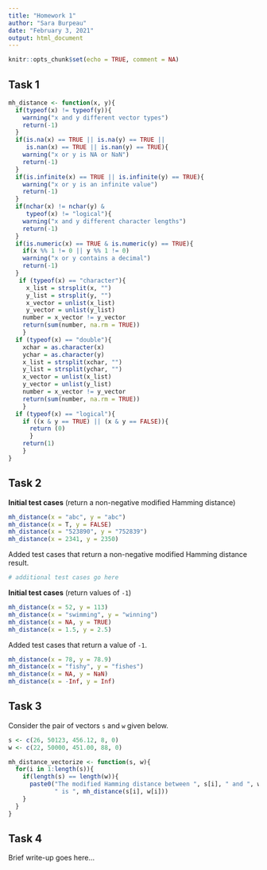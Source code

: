 ```yaml
---
title: "Homework 1"
author: "Sara Burpeau"
date: "February 3, 2021"
output: html_document
---
```


```r
knitr::opts_chunk$set(echo = TRUE, comment = NA)
```

## Task 1

```r
mh_distance <- function(x, y){
  if(typeof(x) != typeof(y)){
    warning("x and y different vector types")
    return(-1)
  }
  if(is.na(x) == TRUE || is.na(y) == TRUE || 
     is.nan(x) == TRUE || is.nan(y) == TRUE){
    warning("x or y is NA or NaN")
    return(-1)
  }
  if(is.infinite(x) == TRUE || is.infinite(y) == TRUE){
    warning("x or y is an infinite value")
    return(-1)
  }
  if(nchar(x) != nchar(y) & 
     typeof(x) != "logical"){
    warning("x and y different character lengths")
    return(-1)
  }
  if(is.numeric(x) == TRUE & is.numeric(y) == TRUE){
    if(x %% 1 != 0 || y %% 1 != 0)
    warning("x or y contains a decimal")
    return(-1)
  }
   if (typeof(x) == "character"){
     x_list = strsplit(x, "")
     y_list = strsplit(y, "")
     x_vector = unlist(x_list)
     y_vector = unlist(y_list)
    number = x_vector != y_vector
    return(sum(number, na.rm = TRUE))
    }
  if (typeof(x) == "double"){
    xchar = as.character(x)
    ychar = as.character(y)
    x_list = strsplit(xchar, "")
    y_list = strsplit(ychar, "")
    x_vector = unlist(x_list)
    y_vector = unlist(y_list)
    number = x_vector != y_vector
    return(sum(number, na.rm = TRUE))
    }
  if (typeof(x) == "logical"){
    if ((x & y == TRUE) || (x & y == FALSE)){
      return (0)
      }
    return(1)
    }
}

```

## Task 2

**Initial test cases** (return a non-negative modified Hamming distance)

```r
mh_distance(x = "abc", y = "abc")
mh_distance(x = T, y = FALSE)
mh_distance(x = "523890", y = "752839")
mh_distance(x = 2341, y = 2350)
```

Added test cases that return a non-negative modified Hamming distance result.

```r
# additional test cases go here
```

**Initial test cases** (return values of `-1`)

```r
mh_distance(x = 52, y = 113)
mh_distance(x = "swimming", y = "winning")
mh_distance(x = NA, y = TRUE)
mh_distance(x = 1.5, y = 2.5)
```

Added test cases that return a value of `-1`.

```r
mh_distance(x = 78, y = 78.9)
mh_distance(x = "fishy", y = "fishes")
mh_distance(x = NA, y = NaN)
mh_distance(x = -Inf, y = Inf)
```


## Task 3

Consider the pair of vectors `s` and `w` given below.

```r
s <- c(26, 50123, 456.12, 8, 0)
w <- c(22, 50000, 451.00, 88, 0)
```

```r
mh_distance_vectorize <- function(s, w){
  for(i in 1:length(s)){
    if(length(s) == length(w)){
      paste0("The modified Hamming distance between ", s[i], " and ", w[i],
             " is ", mh_distance(s[i], w[i]))
    }
  }
}
```


## Task 4

Brief write-up goes here...
